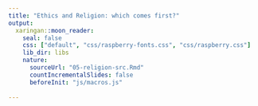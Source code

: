 ```yaml
---
title: "Ethics and Religion: which comes first?"
output:
  xaringan::moon_reader:
    seal: false
    css: ["default", "css/raspberry-fonts.css", "css/raspberry.css"]
    lib_dir: libs
    nature:
      sourceUrl: "05-religion-src.Rmd"
      countIncrementalSlides: false
      beforeInit: "js/macros.js"
    
---
```

